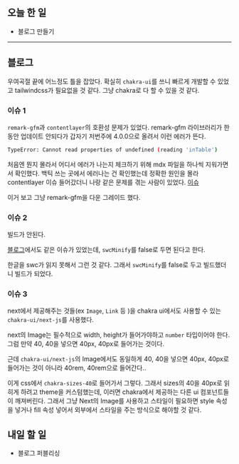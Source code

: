 ## 오늘 한 일

- 블로그 만들기

---

## 블로그

우여곡절 끝에 어느정도 틀을 잡았다. 확실히 `chakra-ui`를 쓰니 빠르게 개발할 수 있었고 tailwindcss가 필요없을 것 같다. 그냥 chakra로 다 할 수 있을 것 같다.

### 이슈 1

`remark-gfm`과 `contentlayer`의 호환성 문제가 있었다. remark-gfm 라이브러리가 한동안 업데이트 안되다가 갑자기 저번주에 4.0.0으로 올려서 이런 에러가 뜬다.

```bash
TypeError: Cannot read properties of undefined (reading 'inTable')
```

처음엔 뭔지 몰라서 어디서 에러가 나는지 체크하기 위해 mdx 파일을 하나씩 지워가면서 확인했다. 백틱 쓰는 곳에서 에러나는 건 확인했는데 정확한 원인을 몰라 contentlayer 이슈 들어갔더니 나랑 같은 문제를 겪는 사람이 있었다. [이슈](https://github.com/contentlayerdev/contentlayer/issues/558)

이거 보고 그냥 remark-gfm을 다운 그레이드 했다.

### 이슈 2

빌드가 안된다.

[블로그](https://yiyb-blog.vercel.app/posts/nextjs-contentlayer-blog)에서도 같은 이슈가 있었는데, `swcMinify`를 false로 두면 된다고 한다.

한글을 swc가 읽지 못해서 그런 것 같다. 그래서 `swcMinify`를 false로 두고 빌드했더니 빌드가 되었다.

### 이슈 3

next에서 제공해주는 것들(ex `Image`, `Link` 등 )을 chakra ui에서도 사용할 수 있는 `chakra-ui/next-js`를 사용했다.

next의 Image는 필수적으로 width, height가 들어가야하고 `number` 타입이어야 한다. 그럼 만약 40, 40을 넣으면 40px, 40px로 들어가는 것이다.

근데 `chakra-ui/next-js`의 Image에서도 동일하게 40, 40을 넣으면 40px, 40px로 들어가는 것이 아니라 40rem, 40rem으로 들어간다..

이게 css에서 `chakra-sizes-40`로 들어가서 그렇다. 그래서 sizes의 40을 40px로 읽히게 하려고 theme을 커스텀했는데, 이러면 chakra에서 제공하는 다른 ui 컴포넌트들이 깨져버린다. 그래서 그냥 Next의 Image를 사용하고 스타일이 필요하면 style 속성을 넣거나 fill 속성 넣어서 외부에서 스타일을 주는 방식으로 해야할 것 같다.

## 내일 할 일

- 블로그 퍼블리싱
